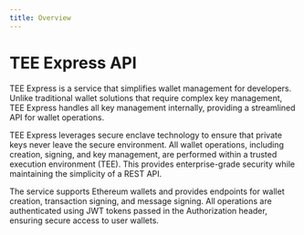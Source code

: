 ```yaml
---
title: Overview
---
```


# TEE Express API

TEE Express is a service that simplifies wallet management for developers. Unlike traditional wallet solutions that require complex key management, TEE Express handles all key management internally, providing a streamlined API for wallet operations.

TEE Express leverages secure enclave technology to ensure that private keys never leave the secure environment. All wallet operations, including creation, signing, and key management, are performed within a trusted execution environment (TEE). This provides enterprise-grade security while maintaining the simplicity of a REST API.

The service supports Ethereum wallets and provides endpoints for wallet creation, transaction signing, and message signing. All operations are authenticated using JWT tokens passed in the Authorization header, ensuring secure access to user wallets.
